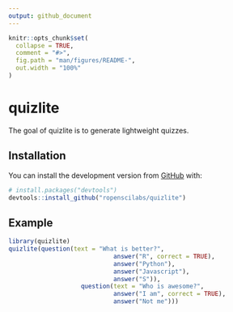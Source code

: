 ```yaml
---
output: github_document
---
```


<!-- README.md is generated from README.Rmd. Please edit that file -->

```r
knitr::opts_chunk$set(
  collapse = TRUE,
  comment = "#>",
  fig.path = "man/figures/README-",
  out.width = "100%"
)
```
# quizlite

<!-- badges: start -->
<!-- badges: end -->

The goal of quizlite is to generate lightweight quizzes.

## Installation

You can install the development version from [GitHub](https://github.com/) with:

``` r
# install.packages("devtools")
devtools::install_github("ropenscilabs/quizlite")
```
## Example

```r
library(quizlite)
quizlite(question(text = "What is better?",
                             answer("R", correct = TRUE),
                             answer("Python"),
                             answer("Javascript"),
                             answer("S")),
                    question(text = "Who is awesome?",
                             answer("I am", correct = TRUE),
                             answer("Not me")))
```

